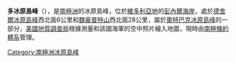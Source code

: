 {{Coord|72|22|S|160|47|E|source:GNIS|display=title}}

'''多冰原島峰'''（{{lang-en|Doe Nunatak}}），是[[南極洲|南極洲]]的冰原島峰，位於[[維多利亞地|維多利亞地]]的[[彭內爾海岸|彭內爾海岸]]，處於[[德舍爾冰原島峰|德舍爾冰原島峰]]西北面6公里和[[魏豪普特山|魏豪普特山]]西北面28公里，屬於[[奧特巴克冰原島峰|奧特巴克冰原島峰]]的一部分，[[美國地質調查局|美國地質調查局]]根據測量和該國海軍的空中照片繪入地圖，現時由[[南極條約體系|南極條約體系]]管理。

{{Antarctica-geo-stub}}
[[Category:南極洲冰原島峰|Category:南極洲冰原島峰]]